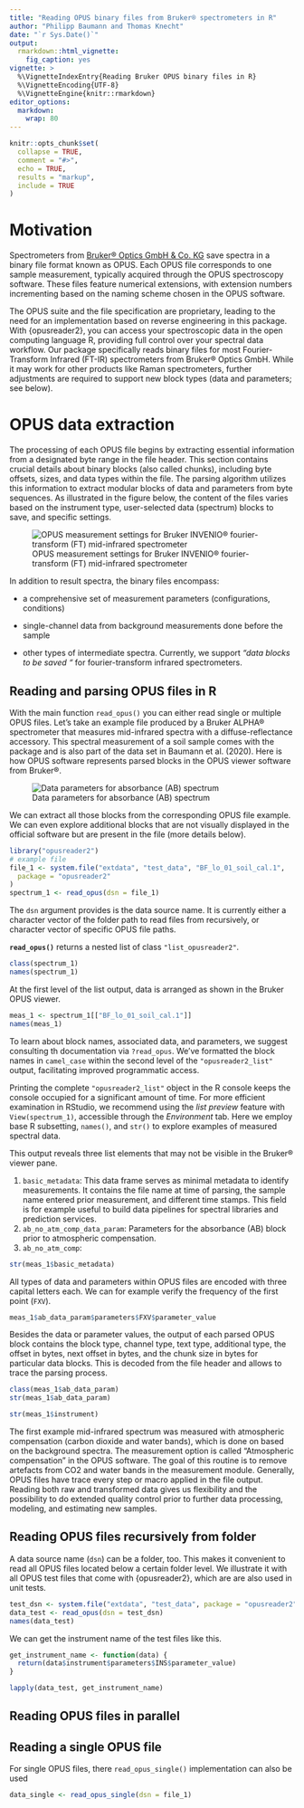 ```yaml
---
title: "Reading OPUS binary files from Bruker® spectrometers in R"
author: "Philipp Baumann and Thomas Knecht"
date: "`r Sys.Date()`"
output:
  rmarkdown::html_vignette:
    fig_caption: yes
vignette: >
  %\VignetteIndexEntry{Reading Bruker OPUS binary files in R}
  %\VignetteEncoding{UTF-8}
  %\VignetteEngine{knitr::rmarkdown}
editor_options: 
  markdown: 
    wrap: 80
---
```


```r
knitr::opts_chunk$set(
  collapse = TRUE,
  comment = "#>",
  echo = TRUE,
  results = "markup",
  include = TRUE
)
```

# Motivation

Spectrometers from [Bruker® Optics GmbH & Co.
KG](https://www.bruker.com/en.html) save spectra in a binary file format known
as OPUS. Each OPUS file corresponds to one sample measurement, typically
acquired through the OPUS spectroscopy software. These files feature numerical
extensions, with extension numbers incrementing based on the naming scheme
chosen in the OPUS software.

The OPUS suite and the file specification are proprietary, leading to the need
for an implementation based on reverse engineering in this package. With
{opusreader2}, you can access your spectroscopic data in the open computing
language R, providing full control over your spectral data workflow. Our package
specifically reads binary files for most Fourier-Transform Infrared (FT-IR)
spectrometers from Bruker® Optics GmbH. While it may work for other products
like Raman spectrometers, further adjustments are required to support new block
types (data and parameters; see below).

# OPUS data extraction

The processing of each OPUS file begins by extracting essential information from
a designated byte range in the file header. This section contains crucial
details about binary blocks (also called chunks), including byte offsets, sizes,
and data types within the file. The parsing algorithm utilizes this information
to extract modular blocks of data and parameters from byte sequences. As
illustrated in the figure below, the content of the files varies based on the
instrument type, user-selected data (spectrum) blocks to save, and specific
settings.

![OPUS measurement settings for Bruker INVENIO® fourier-transform (FT)
mid-infrared
spectrometer](images/opus-measurement-settings.png){#fig:opus_settings}

In addition to result spectra, the binary files encompass:

-   a comprehensive set of measurement parameters (configurations, conditions)

-   single-channel data from background measurements done before the sample

-   other types of intermediate spectra. Currently, we support *"data blocks to
    be saved* *"* for fourier-transform infrared spectrometers.

## Reading and parsing OPUS files in R

With the main function `read_opus()` you can either read single or multiple OPUS
files. Let's take an example file produced by a Bruker ALPHA® spectrometer that
measures mid-infrared spectra with a diffuse-reflectance accessory. This
spectral measurement of a soil sample comes with the package and is also part of
the data set in Baumann et al. (2020). Here is how OPUS software represents
parsed blocks in the OPUS viewer software from Bruker®.

![Data parameters for absorbance (AB) spectrum](images/OPUS_block1.png)

We can extract all those blocks from the corresponding OPUS file example. We can
even explore additional blocks that are not visually displayed in the official
software but are present in the file (more details below).

```r
library("opusreader2")
# example file
file_1 <- system.file("extdata", "test_data", "BF_lo_01_soil_cal.1",
  package = "opusreader2"
)
spectrum_1 <- read_opus(dsn = file_1)
```

The `dsn` argument provides is the data source name. It is currently either a
character vector of the folder path to read files from recursively, or character
vector of specific OPUS file paths.

**`read_opus()`** returns a nested list of class `"list_opusreader2"`.

```r
class(spectrum_1)
names(spectrum_1)
```

At the first level of the list output, data is arranged as shown in the Bruker
OPUS viewer.

```r
meas_1 <- spectrum_1[["BF_lo_01_soil_cal.1"]]
names(meas_1)
```

To learn about block names, associated data, and parameters, we suggest
consulting th documentation via `?read_opus`. We've formatted the block names in
`camel_case` within the second level of the `"opusreader2_list"` output,
facilitating improved programmatic access.

Printing the complete `"opusreader2_list"` object in the R console keeps the
console occupied for a significant amount of time. For more efficient
examination in RStudio, we recommend using the *list preview* feature with
`View(spectrum_1)`, accessible through the *Environment* tab. Here we employ
base R subsetting, `names()`, and `str()` to explore examples of measured
spectral data.

This output reveals three list elements that may not be visible in the Bruker®
viewer pane.

1.  `basic_metadata`: This data frame serves as minimal metadata to identify
    measurements. It contains the file name at time of parsing, the sample name
    entered prior measurement, and different time stamps. This field is for
    example useful to build data pipelines for spectral libraries and prediction
    services.
2.  `ab_no_atm_comp_data_param`: Parameters for the absorbance (AB) block prior
    to atmospheric compensation.
3.  `ab_no_atm_comp`:

```r
str(meas_1$basic_metadata)
```

All types of data and parameters within OPUS files are encoded with three
capital letters each. We can for example verify the frequency of the first point
(`FXV`).

```r
meas_1$ab_data_param$parameters$FXV$parameter_value
```

Besides the data or parameter values, the output of each parsed OPUS block
contains the block type, channel type, text type, additional type, the offset in
bytes, next offset in bytes, and the chunk size in bytes for particular data
blocks. This is decoded from the file header and allows to trace the parsing
process.

```r
class(meas_1$ab_data_param)
str(meas_1$ab_data_param)
```

```r
str(meas_1$instrument)
```

The first example mid-infrared spectrum was measured with atmospheric
compensation (carbon dioxide and water bands), which is done on based on the
background spectra. The measurement option is called "Atmospheric compensation"
in the OPUS software. The goal of this routine is to remove artefacts from CO2
and water bands in the measurement module. Generally, OPUS files have trace
every step or macro applied in the file output. Reading both raw and transformed
data gives us flexibility and the possibility to do extended quality control
prior to further data processing, modeling, and estimating new samples.

## Reading OPUS files recursively from folder

A data source name (`dsn`) can be a folder, too. This makes it convenient to
read all OPUS files located below a certain folder level. We illustrate it with
all OPUS test files that come with {opusreader2}, which are are also used in
unit tests.

```r
test_dsn <- system.file("extdata", "test_data", package = "opusreader2")
data_test <- read_opus(dsn = test_dsn)
names(data_test)
```

We can get the instrument name of the test files like this.

```r
get_instrument_name <- function(data) {
  return(data$instrument$parameters$INS$parameter_value)
}

lapply(data_test, get_instrument_name)
```

## Reading OPUS files in parallel

## Reading a single OPUS file

For single OPUS files, there `read_opus_single()` implementation can also be
used

```r
data_single <- read_opus_single(dsn = file_1)
```

